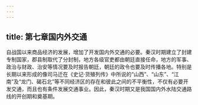 ```yaml
---
---
---
```

title: 第七章国内外交通
---



自战国以来商品经济的发展，增加了开发国内外交通的必要。秦汉时期建立了封建专制国家，郡县制取代了分封制，地方各级官吏都由朝廷直接任命，地方的军事、政治与财政、治安等情况要及时报告朝廷，朝廷的政令也要及时传播各地。特别是长期以来形成的像司马迁在《史记·货殖列传》中所说的“山西”、“山东”、“江南”及“龙门、碣石北”等不同经济区的存在和彼此之间的不平衡性，不仅有必要开发交通，而且也有条件发展交通事业。因此，秦汉时期又是我国国内外水陆交通路线的开创期和奠基期。